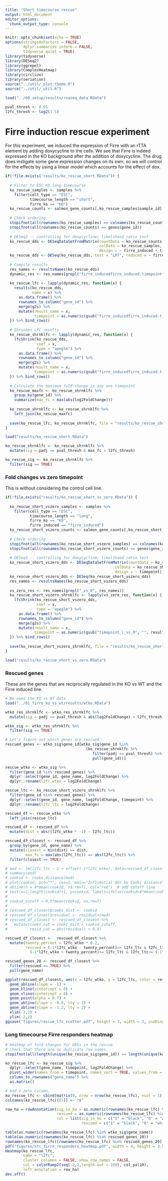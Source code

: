 ```yaml
---
title: "Short timecourse rescue"
output: html_document
editor_options: 
  chunk_output_type: console
---
```


```r
knitr::opts_chunk$set(echo = TRUE)
options(stringsAsFactors = FALSE,
        dplyr.summarise.inform = FALSE,
        tidyverse.quiet = TRUE)
library(tidyverse)
library(DESeq2)
library(ggrepel)
library(ComplexHeatmap)
library(circlize)
library(seriation)
source("../util/_plot_theme.R")
source("../util/_util.R")
```

```r
load("../00_setup/results/rnaseq_data.RData")
```

```r
pval_thresh <- 0.05
l2fc_thresh <- log2(1.5)
```

# Firre induction rescue experiment

For this experiment, we induced the expression of Firre with an rTTA element by adding doxycycline to the cells. We see that Firre is indeed expressed in the KO background after the addition of doxycycline. The drug does instigate some gene expression changes on its own, so we will control for the effects by using a linear model which accounts for the effect of dox.

```r
if(!file.exists("results/ko_rescue_short.RData")) {
  
  # Filter to ESC KO long timecourse
  ko_rescue_samples <- samples %>%
    filter(cell_type == "ESC",
           timecourse_length == "short",
           firre_ko == "KO")
  ko_rescue_counts <- salmon_gene_counts[,ko_rescue_samples$sample_id]
  
  # Check ordering
  stopifnot(all(rownames(ko_rescue_samples) == colnames(ko_rescue_counts)))
  stopifnot(all(rownames(ko_rescue_counts) == genes$gene_id))
  
  # DESeq2 -- controlling for doxycycline; likelihood ratio test
  ko_rescue_dds <- DESeqDataSetFromMatrix(countData = ko_rescue_counts, 
                                          colData = ko_rescue_samples, 
                                          design = ~ firre_induced + timepoint + timepoint*firre_induced)
  ko_rescue_dds <- DESeq(ko_rescue_dds, test = "LRT", reduced = ~ firre_induced + timepoint)
  
  # Compile results
  res_names <- resultsNames(ko_rescue_dds)
  dynamic_res <- res_names[grepl("firre_inducedfirre_induced.timepoint", res_names)]
  
  ko_rescue_lfc <- lapply(dynamic_res, function(x) {
    results(ko_rescue_dds, 
            name = x) %>%
      as.data.frame() %>%
      rownames_to_column("gene_id") %>% 
      merge(g2s) %>%
      mutate(result_name = x,
             timepoint = as.numeric(gsub("firre_inducedfirre_induced.timepoint", "", result_name)))
  }) %>% bind_rows()
  
  # Shrunken LFC results
  ko_rescue_shrnklfc <- lapply(dynamic_res, function(x) {
    lfcShrink(ko_rescue_dds, 
              coef = x,
              type = "apeglm") %>%
      as.data.frame() %>%
      rownames_to_column("gene_id") %>% 
      merge(g2s) %>%
      mutate(result_name = x,
             timepoint = as.numeric(gsub("firre_inducedfirre_induced.timepoint", "", result_name)))
  }) %>% bind_rows()
  
  # Calculate the maximum fold-change in any one timepoint
  ko_rescue_maxfc <- ko_rescue_shrnklfc %>%
    group_by(gene_id) %>%
    summarize(max_fc = max(abs(log2FoldChange))) 
  
  ko_rescue_shrnklfc <- ko_rescue_shrnklfc %>%
    left_join(ko_rescue_maxfc)
  
  save(ko_rescue_lfc, ko_rescue_shrnklfc, file = "results/ko_rescue_short.RData")
}

load("results/ko_rescue_short.RData")

ko_rescue_shrnklfc <- ko_rescue_shrnklfc %>%
  mutate(sig = padj <= pval_thresh & max_fc > l2fc_thresh)

ko_rescue_sig <- ko_rescue_shrnklfc %>% 
  filter(sig == TRUE)
```

### Fold changes vs zero timepoint

This is without considering the control cell line.

```r
if(!file.exists("results/ko_rescue_short_vs_zero.RData")) {
  
  ko_rescue_short_vszero_samples <- samples %>%
    filter(cell_type == "ESC",
           timecourse_length == "long",
           firre_ko == "KO",
           firre_induced == "firre_induced")
  ko_rescue_short_vszero_counts <- salmon_gene_counts[,ko_rescue_short_vszero_samples$sample_id]
  
  # Check ordering
  stopifnot(all(rownames(ko_rescue_short_vszero_samples) == colnames(ko_rescue_short_vszero_counts)))
  stopifnot(all(rownames(ko_rescue_short_vszero_counts) == genes$gene_id))
  
  # DESeq2 -- controlling for doxycycline; likelihood ratio test
  ko_rescue_short_vszero_dds <- DESeqDataSetFromMatrix(countData = ko_rescue_short_vszero_counts,
                                                 colData = ko_rescue_short_vszero_samples,
                                                 design = ~ timepoint)
  ko_rescue_short_vszero_dds <- DESeq(ko_rescue_short_vszero_dds)
  res_names <- resultsNames(ko_rescue_short_vszero_dds)
  
  vs_zero_res <- res_names[grepl("_vs_0", res_names)]
  ko_rescue_short_vszero_shrnklfc <- lapply(vs_zero_res, function(x) {
    lfcShrink(ko_rescue_short_vszero_dds, 
              coef = x,
              type = "apeglm") %>%
      as.data.frame() %>%
      rownames_to_column("gene_id") %>% 
      merge(g2s) %>%
      mutate(result_name = x,
             timepoint = as.numeric(gsub("timepoint_|_vs_0", "", result_name)))
  }) %>% bind_rows()
  
  save(ko_rescue_short_vszero_shrnklfc, file = "results/ko_rescue_short_vs_zero.RData")
}

load("results/ko_rescue_short_vs_zero.RData")
```

### Rescued genes

These are the genes that are reciprocally regulated in the KO vs WT and the Firre induced line.

```r
# We need the KO vs WT data
load("../01_firre_ko_vs_wt/results/wtko.RData")

wtko_res_shrnklfc <- wtko_res_shrnklfc %>%
  mutate(sig = padj <= pval_thresh & abs(log2FoldChange) > l2fc_thresh)

wtko_sig <- wtko_res_shrnklfc %>% 
  filter(sig == TRUE)

# Let's figure out which genes are rescued
rescued_genes <- wtko_sig$gene_id[wtko_sig$gene_id %in% 
                                    (ko_rescue_shrnklfc %>%
                                       filter(padj <= pval_thresh) %>% 
                                       pull(gene_id))]

rescue_wtko <- wtko_sig %>%
  filter(gene_id %in% rescued_genes) %>%
  dplyr::select(gene_id, gene_name, log2FoldChange) %>%
  dplyr::rename(l2fc_wtko = log2FoldChange)

rescue_ltc <- ko_rescue_short_vszero_shrnklfc %>%
  filter(gene_id %in% rescued_genes) %>%
  dplyr::select(gene_id, gene_name, log2FoldChange, timepoint) %>%
  dplyr::rename(l2fc_ltc = log2FoldChange)

rescued_df <- rescue_wtko %>%
  left_join(rescue_ltc)

rescued_df <- rescued_df %>%
  mutate(dist = abs((l2fc_wtko * -1) - l2fc_ltc))

rescued_df_closest <- rescued_df %>%
  group_by(gene_id, gene_name) %>%
  mutate(closest = min(dist) == dist,
         max_fc = max(abs(l2fc_ltc)) == abs(l2fc_ltc)) %>%
  filter(closest == TRUE)

# mod <- lm(l2fc_ltc ~ 1 + offset(-1*l2fc_wtko), data=rescued_df_closest)
# summary(mod)
# cooksd <- cooks.distance(mod)
# plot(cooksd, pch="*", cex=2, main="Influential Obs by Cooks distance")
# abline(h = 4*mean(cooksd, na.rm=T), col="red")  # add cutoff line
# text(x=1:length(cooksd)+1, y=cooksd, labels=ifelse(cooksd>4*mean(cooksd, na.rm=T),names(cooksd),""), col="red")  # add labels
# 
# cooksd_cutoff <-0.5*mean(cooksd, na.rm=T)
# 
# rescued_df_closest$cooks_dist <- cooksd
# rescued_df_closest$residual <- residuals(mod)
# rescued_df_closest <- rescued_df_closest %>%
#   mutate(cooks_cut = cooks_dist < cooksd_cutoff,
#          resid_cut = abs(residual) < 0.5)

rescued_df_closest <-  rescued_df_closest %>%
  mutate(twenty_percent = l2fc_wtko * 0.2,
         rescued = (-1*l2fc_wtko - twenty_percent)>= l2fc_ltc & l2fc_ltc>= (-1*l2fc_wtko + twenty_percent) |
           (-1*l2fc_wtko + twenty_percent)>= l2fc_ltc & l2fc_ltc>= (-1*l2fc_wtko - twenty_percent))

rescued_genes_20 <- rescued_df_closest %>% 
  filter(rescued == TRUE) %>% 
  pull(gene_name)

ggplot(rescued_df_closest, aes(x = l2fc_wtko, y = l2fc_ltc, color = rescued)) +
  geom_abline(slope = -1) +
  geom_hline(yintercept = 0) +
  geom_vline(xintercept = 0) +
  geom_point(alpha = 0.7) +
  geom_abline(slope = -0.8, lty = 2) +
  geom_abline(slope = -1.2, lty = 2) +
  xlim(-2,2) +
  ylim(-2,2)
ggsave("figures/rescue_lfc_scatter.pdf", height = 3, width = 3, useDingbats = FALSE)
```

### Long timecourse Firre responders heatmap

```r
# Heatmap of fold-changes for DEGs in the rescue
# Check that there are no duplicate row names.
stopifnot(all(length(unique(ko_rescue_sig$gene_id)) == length(unique(ko_rescue_sig$gene_name))))

ko_rescue_lfc <- ko_rescue_sig %>% 
  dplyr::select(gene_name, timepoint, log2FoldChange) %>%
  pivot_wider(names_from = timepoint, names_sort = TRUE, values_from = log2FoldChange) %>%
  column_to_rownames("gene_name") %>%
  as.matrix()

# Add a zero column.
ko_rescue_lfc <- cbind(matrix(0, nrow = nrow(ko_rescue_lfc), ncol = 1), ko_rescue_lfc)
colnames(ko_rescue_lfc)[[1]] <- "0"

row_ha = rowAnnotation(sig_in_ko = as.numeric(rownames(ko_rescue_lfc) %in% wtko_sig$gene_name),
                       rescued = as.numeric(rownames(ko_rescue_lfc) %in% rescued_genes_20),
                       col = list(sig_in_ko = c("1" = "black", "0" = "white"),
                                  rescued = c("1" = "black", "0" = "white")))

table(as.numeric(rownames(ko_rescue_lfc) %in% wtko_sig$gene_name))
table(as.numeric(rownames(ko_rescue_lfc) %in% rescued_genes_20))
rownames(ko_rescue_lfc)[rownames(ko_rescue_lfc) %in% rescued_genes_20]
pdf("figures/stc_firre_responders_heatmap.pdf", width = 4, height = 3.5)
Heatmap(ko_rescue_lfc, 
        name = "l2fc",
        cluster_columns = FALSE, show_row_names = FALSE, 
        col = colorRamp2(seq(-2,2,length.out = 100), col_pal10),
        left_annotation = row_ha)
dev.off()
```
